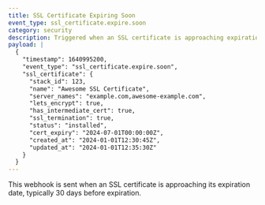 ```yaml
---
title: SSL Certificate Expiring Soon
event_type: ssl_certificate.expire.soon
category: security
description: Triggered when an SSL certificate is approaching expiration (typically 30 days before)
payload: |
  {
    "timestamp": 1640995200,
    "event_type": "ssl_certificate.expire.soon",
    "ssl_certificate": {
      "stack_id": 123,
      "name": "Awesome SSL Certificate",
      "server_names": "example.com,awesome-example.com",
      "lets_encrypt": true,
      "has_intermediate_cert": true,
      "ssl_termination": true,
      "status": "installed",
      "cert_expiry": "2024-07-01T00:00:00Z",
      "created_at": "2024-01-01T12:30:45Z",
      "updated_at": "2024-01-01T12:35:30Z"
    }
  }
---
```


This webhook is sent when an SSL certificate is approaching its expiration date, typically 30 days before expiration.
